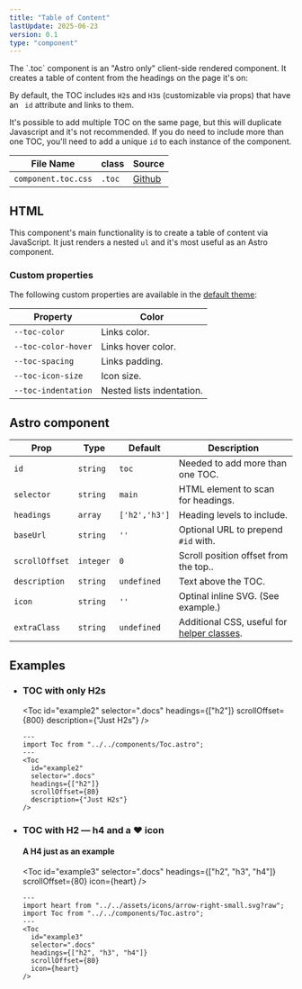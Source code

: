 ```yaml
---
title: "Table of Content"
lastUpdate: 2025-06-23
version: 0.1
type: "component"
---
```



<div class="prose">
  The `.toc` component is an "Astro only" client-side rendered component. It creates a table of content from the headings on the page it's on:

</div>

<Toc id="example1" extraClass="mb-sm2" />

<div class="prose">

By default, the TOC includes `H2`s and `H3`s (customizable via props) that have an ` id` attribute and links to them.

It's possible to add multiple TOC on the same page, but this will duplicate Javascript and it's not recommended. If you do need to include more than one TOC, you'll need to add a unique `id` to each instance of the component.

<div class="docs_oversizedTable">

| File Name           | class  | Source      |
| ------------------- | ------ | ----------- |
| `component.toc.css` | `.toc` | [Github][1] |

</div>

[1]: https://github.com/minimaldesign/mCSS/blob/main/src/styles/component.toc.css

</div>

## HTML

<section class="prose">

This component's main functionality is to create a table of content via JavaScript. It just renders a nested `ul` and it's most useful as an Astro component.

### Custom properties

The following custom properties are available in the [default theme](/docs/themes):

| Property            | Color                     |
| ------------------- | ------------------------- |
| `--toc-color`       | Links color.              |
| `--toc-color-hover` | Links hover color.        |
| `--toc-spacing`     | Links padding.            |
| `--toc-icon-size`   | Icon size.                |
| `--toc-indentation` | Nested lists indentation. |

</section>

## Astro component

<div class="docs_oversizedTable prose">

| Prop           | Type      | Default       | Description                                                 |
| -------------- | --------- | ------------- | ----------------------------------------------------------- |
| `id`           | `string`  | `toc`         | Needed to add more than one TOC.                            |
| `selector`     | `string`  | `main`        | HTML element to scan for headings.                          |
| `headings`     | `array`   | `['h2','h3']` | Heading levels to include.                                  |
| `baseUrl`      | `string`  | `''`          | Optional URL to prepend `#id` with.                         |
| `scrollOffset` | `integer` | `0`           | Scroll position offset from the top..                       |
| `description`  | `string`  | `undefined`   | Text above the TOC.                                         |
| `icon`         | `string`  | `''`          | Optinal inline SVG. (See example.)                          |
| `extraClass`   | `string`  | `undefined`   | Additional CSS, useful for [helper classes](/docs/helpers). |

</div>

<section class="prose">

</section>

## Examples

<ul class="docs_examples">

<li>

### TOC with only H2s


<Toc
  id="example2"
  selector=".docs"
  headings={["h2"]}
  scrollOffset={800}
  description={"Just H2s"}
/>

```astro
---
import Toc from "../../components/Toc.astro";
---
<Toc
  id="example2"
  selector=".docs"
  headings={["h2"]}
  scrollOffset={80}
  description={"Just H2s"}
/>
```

</li>
<li>

### TOC with H2 — h4 and a ♥︎ icon

#### A H4 just as an example

<Toc
  id="example3"
  selector=".docs"
  headings={["h2", "h3", "h4"]}
  scrollOffset={80}
  icon={heart}
/>

```astro
---
import heart from "../../assets/icons/arrow-right-small.svg?raw";
import Toc from "../../components/Toc.astro";
---
<Toc
  id="example3"
  selector=".docs"
  headings={["h2", "h3", "h4"]}
  scrollOffset={80}
  icon={heart}
/>
```

</li>
</ul>
